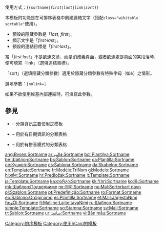 <includeonly></includeonly><noinclude>{{template doc page viewed directly}}</noinclude>

;使用方式：<code><nowiki>{{</nowiki>sortname|''first''|''last''|''link''|''sort''}}</code>

本模板的功能是在可排序表格中創建連結文字（搭配<code>class="wikitable sortable"</code>使用）。
*預設的隱藏參數是「''last'', ''first''」。
*顯示文字是「''first''·''last''」。
*預設的連結目標是「''first·last''」。
當「''first·last''」不是欲連文章、而是消歧義頁面，或者欲連處是頁面的某段落時，便可填寫「link」（選填連結目標）。

「sort」（選填隱藏分類參數）適用於隱藏分類參數有特殊字母（如é）之情形。

;選填參數：<code>|nolink=1</code>

如果不欲使用維基內部連結時，可填寫此參數。

== 參見 ==
*{{tiw|sort}} – 分類資訊主要使用之模板
*{{tiw|dts}} – 用於有日期資訊的分類表格
*{{tiw|nts}} – 用於有拼音模式的分類表格

<includeonly>
<!-- ADD CATEGORIES BELOW THIS LINE -->
[[Category:排序模板]]
[[Category:使用hCard的模板]]

<!-- ADD INTERWIKIS BELOW THIS LINE -->
[[ang:Bysen:Sortname]]
[[ar:قالب:Sortname]]
[[bcl:Plantilya:Sortname]]
[[be:Шаблон:Sortname]]
[[bs:Šablon:Sortname]]
[[ca:Plantilla:Sortname]]
[[ce:Куцкеп:Sortname]]
[[cs:Šablona:Sortname]]
[[da:Skabelon:Sortname]]
[[en:Template:Sortname]]
[[fr:Modèle:TriNom]]
[[gl:Modelo:Sortname]]
[[hi:साँचा:Sortname]]
[[hr:Predložak:Sortname]]
[[it:Template:Sortname]]
[[ja:Template:Sortname]]
[[ka:თარგი:Sortname]]
[[kk:Үлгі:Sortname]]
[[ko:틀:Sortname]]
[[mk:Шаблон:Подредииме]]
[[mr:साचा:Sortname]]
[[no:Mal:Sorterbart navn]]
[[pl:Szablon:Sortname]]
[[pt:Predefinição:Sortname]]
[[ro:Format:Sortname]]
[[eo:Ŝablono:Ordiginomo]]
[[es:Plantilla:Sortname]]
[[et:Mall:JärjestaNimi]]
[[fa:الگو:Sortname]]
[[fi:Malline:LajiteltavaNimi]]
[[ru:Шаблон:Sortname]]
[[simple:Template:Sortname]]
[[sq:Stampa:Sortname]]
[[sv:Mall:Sortname]]
[[tr:Şablon:Sortname]]
[[ur:سانچہ:Sortname]]
[[vi:Bản mẫu:Sortname]]
</includeonly>